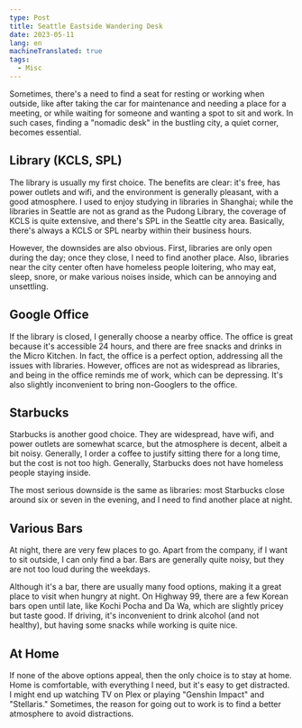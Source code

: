 ```yaml
---
type: Post
title: Seattle Eastside Wandering Desk
date: 2023-05-11
lang: en
machineTranslated: true
tags:
  - Misc
---
```


Sometimes, there's a need to find a seat for resting or working when outside,
like after taking the car for maintenance and needing a place for a meeting, or
while waiting for someone and wanting a spot to sit and work. In such cases,
finding a "nomadic desk" in the bustling city, a quiet corner, becomes
essential.

## Library (KCLS, SPL)

The library is usually my first choice. The benefits are clear: it's free, has
power outlets and wifi, and the environment is generally pleasant, with a good
atmosphere. I used to enjoy studying in libraries in Shanghai; while the
libraries in Seattle are not as grand as the Pudong Library, the coverage of
KCLS is quite extensive, and there's SPL in the Seattle city area. Basically,
there's always a KCLS or SPL nearby within their business hours.

However, the downsides are also obvious. First, libraries are only open during
the day; once they close, I need to find another place. Also, libraries near the
city center often have homeless people loitering, who may eat, sleep, snore, or
make various noises inside, which can be annoying and unsettling.

## Google Office

If the library is closed, I generally choose a nearby office. The office is
great because it's accessible 24 hours, and there are free snacks and drinks in
the Micro Kitchen. In fact, the office is a perfect option, addressing all the
issues with libraries. However, offices are not as widespread as libraries, and
being in the office reminds me of work, which can be depressing. It's also
slightly inconvenient to bring non-Googlers to the office.

## Starbucks

Starbucks is another good choice. They are widespread, have wifi, and power
outlets are somewhat scarce, but the atmosphere is decent, albeit a bit noisy.
Generally, I order a coffee to justify sitting there for a long time, but the
cost is not too high. Generally, Starbucks does not have homeless people staying
inside.

The most serious downside is the same as libraries: most Starbucks close around
six or seven in the evening, and I need to find another place at night.

## Various Bars

At night, there are very few places to go. Apart from the company, if I want to
sit outside, I can only find a bar. Bars are generally quite noisy, but they are
not too loud during the weekdays.

Although it's a bar, there are usually many food options, making it a great
place to visit when hungry at night. On Highway 99, there are a few Korean bars
open until late, like Kochi Pocha and Da Wa, which are slightly pricey but taste
good. If driving, it's inconvenient to drink alcohol (and not healthy), but
having some snacks while working is quite nice.

## At Home

If none of the above options appeal, then the only choice is to stay at home.
Home is comfortable, with everything I need, but it's easy to get distracted. I
might end up watching TV on Plex or playing "Genshin Impact" and "Stellaris."
Sometimes, the reason for going out to work is to find a better atmosphere to
avoid distractions.
